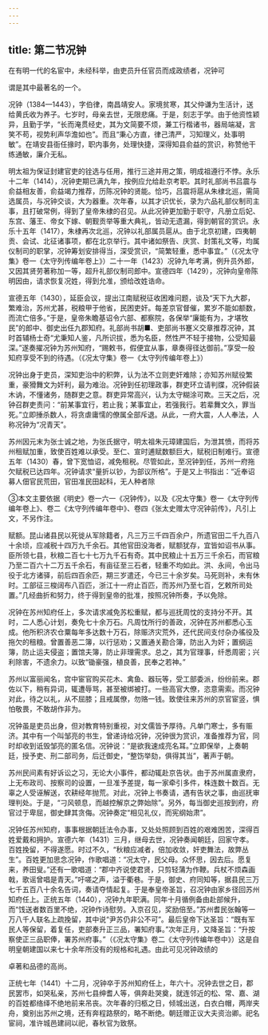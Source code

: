 ```yaml
---
---
---
```

title: 第二节况钟
---



在有明一代的名宦中，未经科举，由吏员升任官员而成政绩者，况钟可

谓是其中最著名的一个。

况钟（1384—1443），字伯律，南昌靖安人。家境贫寒，其父仲谦为生活计，送给黄氏收为养子。七岁时，母亲去世，无限悲痛。于是，刻志于学。由于他资性颖异，且勤于学，“长而淹贯经史，其为文简要不烦，兼工行楷诸书，器局端凝，言笑不苟，视势利声华澹如也”。而且“秉心方直，律己清严，习知理义，处事明敏”。在靖安县衙任掾时，职内事务，处理快捷，深得知县俞益的赏识，称赞他干练通敏，廉介无私。

明太祖为保证封建官吏的铨选与任用，推行三途并用之策，明成祖遵行不悖。永乐十二年（1414），况钟吏期已满九年，按例应允给赴京考职。其时礼部尚书吕震与俞益相友善，俞益竭力推荐，历陈况钟的贤能。恰巧，吕震将扈从朱棣北巡，需简选属员，与况钟交谈，大为器重。次年春，以其才识优长，录为六品礼部仪制司主事，且打破常例，得到了皇帝朱棣的召见。从此况钟更加勤于职守，凡册立后妃、东宫、藩王、帝女下嫁、朝觐贡举等重大典礼，皆动无遗漏，得到朝官的赏识。永乐十五年（1417），朱棣再次北巡，况钟以礼部属员扈从。由于北京初建，四夷朝贡、会试、北征诸事项，都在北京举行。其中诸如祭告、庆赏、封策礼文等，均属仪制司的职掌，况钟筹划安排得当，深受赏识，“简繁轻重，悉中事宜。”（《况太守集》卷一《太守列传编年卷上》）二十一年（1423）况钟九年考满，例升员外郎，又因其贤劳著称加一等，超升礼部仪制司郎中。宣德四年（1429），况钟向皇帝陈明因由，请求恢复况姓，得到允准，颁给改姓诰命。

宣德五年（1430），延臣会议，提出江南赋税征收困难问题，谈及“天下九大郡，繁难治，苏州尤甚，税粮甲于他省，民困吏奸。每差京官督催，累岁不能如额数，而流亡倍多。”于是，皇帝朱瞻基诏令六部、都察院，各保举“廉能有为，才堪牧民”的郎中、御史出任九郡知府。礼部尚书胡■、吏部尚书蹇义交章推荐况钟，其时首辅杨士奇“尤秉知人鉴，凡所识拔，悉为名臣，然性严不轻于接物，公受知最深。”遂奏擢况钟为苏州知府，“赐敕书，假便宜从事，章奏得径达御前。”享受一般知府享受不到的待遇。（《况太守集》卷一《太守列传编年卷上》）

况钟出身于吏员，深知吏治中的积弊，认为法不立则吏奸难除；亦知苏州赋役繁重，豪猾舞文为奸利，最为难治。况钟到任初理政事，群吏环立请判牒，况钟假装木讷，不懂诸务，随群吏之意。群吏异常高兴，认为太守糊涂可欺。三天之后，况钟召群吏责问：“前某事宜行，若止我；某事宜止，若强我行。若辈舞文久，罪当死。”立即捶杀数人，将贪虐庸懦的僚属全部斥退。从此，一府大震，人人奉法，人称况钟为“况青天”。

苏州因元末为张士诚之地，为张氏据守，明太祖朱元璋建国后，为泄其愤，而将苏州租赋加重，致使百姓难以承受。至仁、宣时逋赋数额巨大，赋税旧制难行。宣德五年（1430）春，曾下宽恤诏，减免租税。尽管如此，至况钟到任，苏州一府拖欠赋税已达四年。况钟请求“量折以钞，为部议所格”。于是又上书指出：“近奉诏募人佃官民荒田，官田准民田起科，无人种者除

③本文主要依据《明史》卷一六一《况钟传》，以及《况太守集》卷一《太守列传编年卷上》、卷二《太守列传编年卷中》、卷四《张太史赠太守况钟前传》，凡引上文，不另作注。

赋额。昆山诸县民以死徙从军除籍者，凡三万三千四百余户，所遗官田二千九百八十余顷，应减税十四万九千余石。其他官田没海者，赋额犹存，宜皆如诏书从事。臣所领七县，秋粮二百七十七万九千石有奇。其中民粮止十五万三千余石，而官粮乃至二百六十二万五千余石，有亩征至三石者，轻重不均如此。洪、永间，令出马役于北方诸驿，前后四百余匹，期三岁遣还，今已三十余岁矣。马死则补，未有休时。工部征三梭阔布八百匹，浙江十一府止百匹，而苏州乃至七百，乞敕所司处置。”几经曲折和努力，终于得到皇帝的批准，按照况钟所奏，予以免除。

况钟在苏州知府任上，多次请求减免苏松重赋，都与巡抚周忱的支持分不开。其时，二人悉心计划，奏免七十余万石。凡周忱所行的善政，况钟在苏州都悉心玉成。他所积济农仓粟每年多达数十万石，除赈济灾荒外，还代民间支付杂办徭役及拖欠的租粮。曾置善恶二簿，以行惩劝；又置通关勘合簿，防出入为奸；置纲运簿，防止运夫侵盗；置馆夫簿，防止非理需求。总之，其为官理事，纤悉周密；兴利除害，不遗余力。以致“锄豪强，植良善，民奉之若神。”

苏州以富丽闻名，宫中宦官购买花木、禽鱼、器玩等，受工部委派，纷纷前来。郡佐以下，稍有异词，辄遭辱骂，甚至被绑被打。一些高官大僚，恣意需索。而况钟对此，待之以礼，从不屈膝；且戒属僚，勿赂一钱。致使往来苏州的京官宦竖，惧怕敬畏，不敢胡作非为。

况钟虽是吏员出身，但对教育特别重视，对文儒皆予厚待。凡单门寒士，多有赈济。其中有一个叫邹亮的书生，曾递诗给况钟，况钟很为赏识，准备推荐为官，同时却收到诋毁邹亮的匿名信。况钟说：“是欲我速成亮名耳。”立即保举，上奏朝廷，授予吏、刑二部司务，后迁御史，“整饬举劾，俱得其当”，著声于朝。

苏州民间素有好诉讼之习，无论大小事件，都动辄赴京告状。由于苏州属直隶府，上无布政司、按察司的设置，一旦准予差提，每一家牵引多件，株连数十数百。无辜之人受诬解送，农耕经年抛荒。对此，况钟上书奏请，遇有告状之事，由巡抚审理判处。于是，“刁风顿息，而越控解京之弊始除”。另外，每当御史巡按到府，府官过于卑屈，御史肆其贪侮。况钟奏定“相见礼仪，而宪纲始肃”。

况钟任苏州知府，事事根据朝廷法令办事，又处处照顾到百姓的艰难困苦，深得百姓爱戴和拥护。宣德六年（1431）三月，继母去世，况钟奏闻朝廷，回家守孝。百姓挽留，不得遂愿。时过不久，“秋粮应减者，倍加收敛，奸吏舞法，故弊丛生”。百姓更加思念况钟，作歌唱道：“况太守，民父母。众怀思，因去后。愿复来，养田叟。”还有一歌唱道：“郡中齐说使君贤，只剪轻蒲为作鞭。兵杖不烦森画戟，歌谣曾唱是青天。”吁嗟之声，溢于衢巷。于是，御史、府同知等，据县民三万七千五百八十余名告词，奏请夺情起复。于是奉皇帝圣旨，召况钟由家乡径回苏州知府任上。正统五年（1440），况钟九年职满。同年十月循例备由赴部候升，而“饯送者数百里不绝，况钟作诗慰劳。入京召见，奖励倍至。”苏州耆民张翰等一万八千人联名上疏挽留，其中说“尹苏仍非公不可”。最后皇帝下达圣旨：“既有军民人等保留，着复任，吏部奏升正三品，署知府事。”次年正月，又降圣旨：“升按察使正三品职俸，署苏州府事。”（《况太守集》卷二《太守列传编年卷中》）这是自明皇朝建国以来七十余年所没有的规格和礼遇。由此可见况钟政绩的

卓著和品德的高尚。

正统七年（1441）十二月，况钟卒于苏州知府任上，年六十。况钟去世之日，郡民罢市，如哭私亲，苏州七县绅耆人等，俱奔赴哭奠，就连邻近的松、常、嘉、湖的百姓都络绎不绝地前来吊丧。次年春的归柩之日，倾城出送，白衣白帽，两岸夹舟，奠别出苏州之境，还有奔程路祭的，略不断绝。朝廷赠正议大夫资治卿。祀名宦祠，准许城邑建祠以祀，春秋官为致祭。
